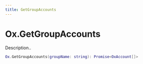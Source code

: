 ```yaml
---
title: GetGroupAccounts
---
```


# Ox.GetGroupAccounts

Description..

```lua
Ox.GetGroupAccounts(groupName: string): Promise<OxAccount[]>
```
